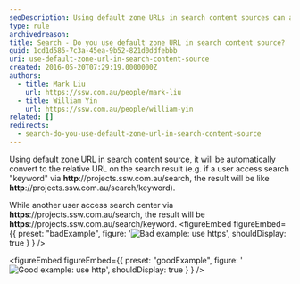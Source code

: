 ```yaml
---
seoDescription: Using default zone URLs in search content sources can automatically convert to relative URLs on search results, improving user experience.
type: rule
archivedreason:
title: Search - Do you use default zone URL in search content source?
guid: 1cd1d586-7c3a-45ea-9b52-821d0ddfebbb
uri: use-default-zone-url-in-search-content-source
created: 2016-05-20T07:29:19.0000000Z
authors:
  - title: Mark Liu
    url: https://ssw.com.au/people/mark-liu
  - title: William Yin
    url: https://ssw.com.au/people/william-yin
related: []
redirects:
  - search-do-you-use-default-zone-url-in-search-content-source
---
```


Using default zone URL in search content source, it will be automatically convert to the relative URL on the search result (e.g. if a user access search "keyword" via **http**://projects.ssw.com.au/search, the result will be like **http**://projects.ssw.com.au/search/keyword).

While another user access search center via **https**://projects.ssw.com.au/search, the result will be **https**://projects.ssw.com.au/search/keyword.
<figureEmbed figureEmbed={{
  preset: "badExample",
  figure: '![Bad example: use https](https-data-source.jpg)',
  shouldDisplay: true
} } />


<figureEmbed figureEmbed={{
  preset: "goodExample",
  figure: '![Good example: use http](http-data-source.jpg)',
  shouldDisplay: true
} } />
